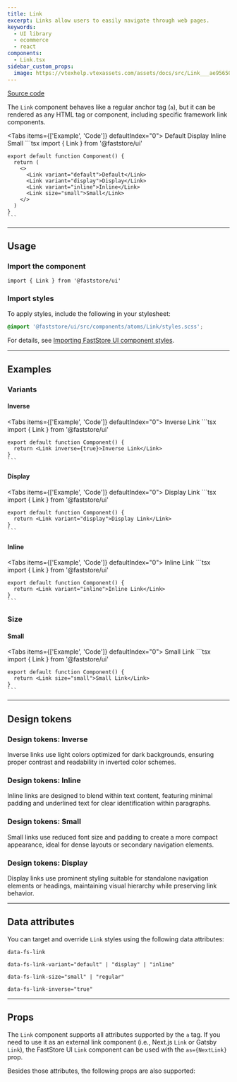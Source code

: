 ```yaml
---
title: Link
excerpt: Links allow users to easily navigate through web pages.
keywords:
  - UI library
  - ecommerce
  - react
components:
  - Link.tsx
sidebar_custom_props:
  image: https://vtexhelp.vtexassets.com/assets/docs/src/Link___ae95650d3842207e2d790446c3418086.png
---
```


[<i class="fa-brands fa-github"></i> Source code](https://github.com/vtex/faststore/tree/main/packages/components/src/atoms/Link)

The `Link` component behaves like a regular anchor tag (`a`), but it can be rendered as any HTML tag or component, including specific framework link components.

<Tabs items={['Example', 'Code']} defaultIndex="0">
  <Tab>
    <OverviewSection>
      <Link variant="default">Default</Link>
      <Link variant="display">Display</Link>
      <Link variant="inline">Inline</Link>
      <Link size="small">Small</Link>
    </OverviewSection>
  </Tab>
  <Tab>
    ```tsx
    import { Link } from '@faststore/ui'

    export default function Component() {
      return (
        <>
          <Link variant="default">Default</Link>
          <Link variant="display">Display</Link>
          <Link variant="inline">Inline</Link>
          <Link size="small">Small</Link>
        </>
      )
    }
    ```
  </Tab>
</Tabs>

---

## Usage

### Import the component

```tsx
import { Link } from '@faststore/ui'
```

### Import styles

To apply styles, include the following in your stylesheet:

```scss
@import '@faststore/ui/src/components/atoms/Link/styles.scss';
```

For details, see [Importing FastStore UI component styles](https://developers.vtex.com/docs/guides/faststore/using-themes-importing-ui-components-styles).

---

## Examples

### Variants

#### Inverse

<Tabs items={['Example', 'Code']} defaultIndex="0">
  <Tab>
    <OverviewSection dark>
      <Link inverse={true}>Inverse Link</Link>
    </OverviewSection>
  </Tab>
  <Tab>
    ```tsx
    import { Link } from '@faststore/ui'

    export default function Component() {
      return <Link inverse={true}>Inverse Link</Link>
    }
    ```
  </Tab>
</Tabs>

#### Display

<Tabs items={['Example', 'Code']} defaultIndex="0">
  <Tab>
    <OverviewSection>
      <Link variant="display">Display Link</Link>
    </OverviewSection>
  </Tab>
  <Tab>
    ```tsx
    import { Link } from '@faststore/ui'

    export default function Component() {
      return <Link variant="display">Display Link</Link>
    }
    ```
  </Tab>
</Tabs>

#### Inline

<Tabs items={['Example', 'Code']} defaultIndex="0">
  <Tab>
    <OverviewSection>
      <Link variant="inline">Inline Link</Link>
    </OverviewSection>
  </Tab>
  <Tab>
    ```tsx
    import { Link } from '@faststore/ui'

    export default function Component() {
      return <Link variant="inline">Inline Link</Link>
    }
    ```
  </Tab>
</Tabs>

### Size

#### Small

<Tabs items={['Example', 'Code']} defaultIndex="0">
  <Tab>
    <OverviewSection>
      <Link size="small">Small Link</Link>
    </OverviewSection>
  </Tab>
  <Tab>
    ```tsx
    import { Link } from '@faststore/ui'

    export default function Component() {
      return <Link size="small">Small Link</Link>
    }
    ```
  </Tab>
</Tabs>

---

## Design tokens

<TokenTable>
  <TokenRow token="--fs-link-min-width" value="auto" />
  <TokenRow token="--fs-link-min-height" value="var(--fs-link-min-width)" />
  <TokenRow
    token="--fs-link-padding"
    value="var(--fs-spacing-2) var(--fs-spacing-0)"
  />
  <TokenRow token="--fs-link-border-radius" value="var(--fs-border-radius)" />
  <TokenDivider />
  <TokenRow token="--fs-link-text-line-height" value="1.5" />
  <TokenRow token="--fs-link-text-color" value="var(--fs-color-link)" isColor />
  <TokenRow
    token="--fs-link-text-color-visited"
    value="var(--fs-color-link-visited)"
    isColor
  />
  <TokenRow token="--fs-link-text-decoration" value="none" />
  <TokenRow token="--fs-link-text-decoration-hover" value="underline" />
  <TokenDivider />
  <TokenRow
    token="--fs-link-transition-function"
    value="var(--fs-transition-function)"
  />
  <TokenRow
    token="--fs-link-transition-property"
    value="var(--fs-transition-property)"
  />
  <TokenRow
    token="--fs-link-transition-timing"
    value="var(--fs-transition-timing)"
  />
</TokenTable>

### Design tokens: Inverse

Inverse links use light colors optimized for dark backgrounds, ensuring proper contrast and readability in inverted color schemes.

<TokenTable>
  <TokenRow
    token="--fs-link-inverse-text-color"
    value="var(--fs-color-link-inverse)"
    isColor
  />
  <TokenRow
    token="--fs-link-inverse-text-color-visited"
    value="var(--fs-link-inverse-text-color)"
    globalValue="var(--fs-color-link-inverse)"
    isColor
  />
</TokenTable>

### Design tokens: Inline

Inline links are designed to blend within text content, featuring minimal padding and underlined text for clear identification within paragraphs.

<TokenTable>
  <TokenRow token="--fs-link-inline-padding" value="0" />
  <TokenRow token="--fs-link-inline-text-decoration" value="underline" />
  <TokenRow
    token="--fs-link-inline-text-color"
    value="var(--fs-link-text-color)"
    globalValue="var(--fs-color-link)"
    isColor
  />
</TokenTable>

### Design tokens: Small

Small links use reduced font size and padding to create a more compact appearance, ideal for dense layouts or secondary navigation elements.

<TokenTable>
  <TokenRow token="--fs-link-small-text-size" value="var(--fs-text-size-1)" />
  <TokenRow
    token="--fs-link-small-padding"
    value="var(--fs-spacing-1) var(--fs-spacing-0)"
  />
</TokenTable>

### Design tokens: Display

Display links use prominent styling suitable for standalone navigation elements or headings, maintaining visual hierarchy while preserving link behavior.

<TokenTable>
  <TokenRow
    token="--fs-link-display-text-line-height"
    value="var(--fs-link-text-line-height)"
  />
  <TokenRow
    token="--fs-link-display-text-color"
    value="var(--fs-color-text-display)"
    isColor
  />
  <TokenRow
    token="--fs-link-display-text-color-visited"
    value="var(--fs-link-display-text-color)"
    globalValue="var(--fs-color-text-display)"
    isColor
  />
</TokenTable>

---

## Data attributes

You can target and override `Link` styles using the following data attributes:

`data-fs-link`

`data-fs-link-variant="default" | "display" | "inline"`

`data-fs-link-size="small" | "regular"`

`data-fs-link-inverse="true"`

---

## Props

The `Link` component supports all attributes supported by the `a` tag.
If you need to use it as an external link component (i.e., Next.js `Link` or Gatsby `Link`), the FastStore UI `Link` component can be used with the `as={NextLink}` prop.

Besides those attributes, the following props are also supported:

<PropsSection propsList={propsLink} />

